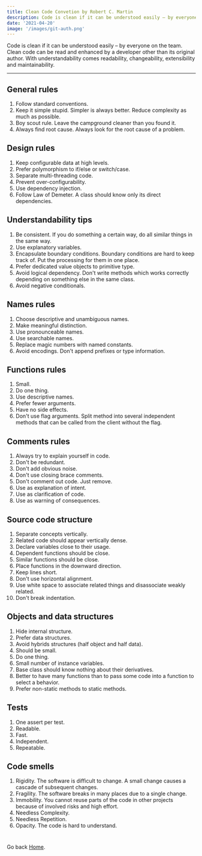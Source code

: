 ```yaml
---
title: Clean Code Convetion by Robert C. Martin
description: Code is clean if it can be understood easily – by everyone on the team. Clean code can be read and enhanced by a developer other than its original author. With understandability comes readability, changeability, extensibility and maintainability.
date: '2021-04-20'
image: '/images/git-auth.png'
---
```


Code is clean if it can be understood easily – by everyone on the team. Clean code can be read and enhanced by a developer other than its original author. With understandability comes readability, changeability, extensibility and maintainability.
_____________________________________

## General rules
1. Follow standard conventions.
2. Keep it simple stupid. Simpler is always better. Reduce complexity as much as possible.
3. Boy scout rule. Leave the campground cleaner than you found it.
4. Always find root cause. Always look for the root cause of a problem.

## Design rules
1. Keep configurable data at high levels.
2. Prefer polymorphism to if/else or switch/case.
3. Separate multi-threading code.
4. Prevent over-configurability.
5. Use dependency injection.
6. Follow Law of Demeter. A class should know only its direct dependencies.

## Understandability tips
1. Be consistent. If you do something a certain way, do all similar things in the same way.
2. Use explanatory variables.
3. Encapsulate boundary conditions. Boundary conditions are hard to keep track of. Put the processing for them in one place.
4. Prefer dedicated value objects to primitive type.
5. Avoid logical dependency. Don't write methods which works correctly depending on something else in the same class.
6. Avoid negative conditionals.

## Names rules
1. Choose descriptive and unambiguous names.
2. Make meaningful distinction.
3. Use pronounceable names.
4. Use searchable names.
5. Replace magic numbers with named constants.
6. Avoid encodings. Don't append prefixes or type information.

## Functions rules
1. Small.
2. Do one thing.
3. Use descriptive names.
4. Prefer fewer arguments.
5. Have no side effects.
6. Don't use flag arguments. Split method into several independent methods that can be called from the client without the flag.

## Comments rules
1. Always try to explain yourself in code.
2. Don't be redundant.
3. Don't add obvious noise.
4. Don't use closing brace comments.
5. Don't comment out code. Just remove.
6. Use as explanation of intent.
7. Use as clarification of code.
8. Use as warning of consequences.

## Source code structure
1. Separate concepts vertically.
2. Related code should appear vertically dense.
3. Declare variables close to their usage.
4. Dependent functions should be close.
5. Similar functions should be close.
6. Place functions in the downward direction.
7. Keep lines short.
8. Don't use horizontal alignment.
9. Use white space to associate related things and disassociate weakly related.
10. Don't break indentation.

## Objects and data structures
1. Hide internal structure.
2. Prefer data structures.
3. Avoid hybrids structures (half object and half data).
4. Should be small.
5. Do one thing.
6. Small number of instance variables.
7. Base class should know nothing about their derivatives.
8. Better to have many functions than to pass some code into a function to select a behavior.
9. Prefer non-static methods to static methods.

## Tests
1. One assert per test.
2. Readable.
3. Fast.
4. Independent.
5. Repeatable.

## Code smells
1. Rigidity. The software is difficult to change. A small change causes a cascade of subsequent changes.
2. Fragility. The software breaks in many places due to a single change.
3. Immobility. You cannot reuse parts of the code in other projects because of involved risks and high effort.
4. Needless Complexity.
5. Needless Repetition.
6. Opacity. The code is hard to understand.

#

Go back [Home](/).